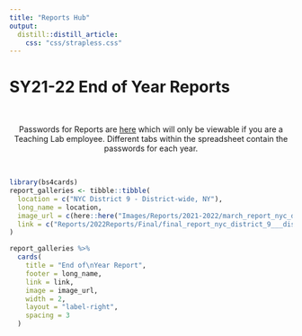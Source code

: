 ```yaml
---
title: "Reports Hub"
output: 
  distill::distill_article:
    css: "css/strapless.css"
---
```


# SY21-22 End of Year Reports

<br>

<center>

Passwords for Reports are <a href="https://docs.google.com/spreadsheets/d/1eAUdWEzc0R7WzpztOvutRp2FYDtpks37LSFV8sq8ezg/edit?usp=sharing" target="_blank">here</a> which will only be viewable if you are a Teaching Lab employee. Different tabs within the spreadsheet contain the passwords for each year.

</center>

<br>

```r
library(bs4cards)
report_galleries <- tibble::tibble(
  location = c("NYC District 9 - District-wide, NY"),
  long_name = location,
  image_url = c(here::here("Images/Reports/2021-2022/march_report_nyc_district_9_-_district-wide,_ny.png")),
  link = c("Reports/2022Reports/Final/final_report_nyc_district_9___district_wide__ny.html")
)

report_galleries %>%
  cards(
    title = "End of\nYear Report",
    footer = long_name,
    link = link,
    image = image_url,
    width = 2,
    layout = "label-right",
    spacing = 3
  )
```

